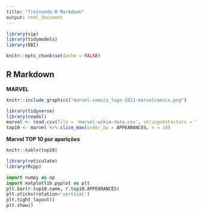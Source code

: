 ```yaml
---
title: "Treinando R Markdown"
output: html_document
---
```



```r
library(vip)
library(tidymodels)
library(DBI)
```

```r
knitr::opts_chunk$set(echo = FALSE)
```

## R Markdown

**MARVEL**

```r
knitr::include_graphics("marvel-comics_logo-2021-marvelcomics.png")
```


```r
library(tidyverse)
library(readxl)
marvel <- read.csv(file = 'marvel-wikia-data.csv', stringsAsFactors = TRUE)
top10 <- marvel %>% slice_max(order_by = APPEARANCES, n = 10)
```

**Marvel TOP 10 por aparições**

```r
knitr::kable(top10)
```

```r
library(reticulate)
library(Rcpp)
```


```python
import numpy as np
import matplotlib.pyplot as plt
plt.bar(r.top10.name, r.top10.APPEARANCES)
plt.xticks(rotation='vertical')
plt.tight_layout()
plt.show()
```

